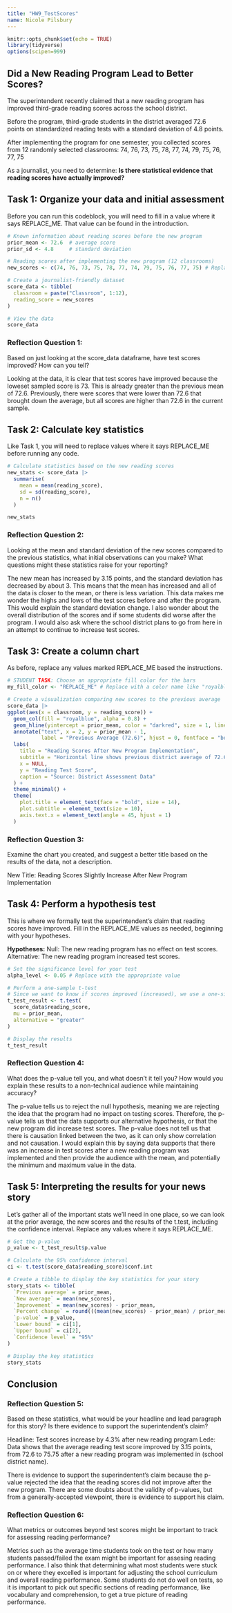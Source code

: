 ```yaml
---
title: "HW9_TestScores"
name: Nicole Pilsbury
---
```


```r
knitr::opts_chunk$set(echo = TRUE)
library(tidyverse)
options(scipen=999)
```

## Did a New Reading Program Lead to Better Scores?

The superintendent recently claimed that a new reading program has improved third-grade reading scores across the school district.

Before the program, third-grade students in the district averaged 72.6 points on standardized reading tests with a standard deviation of 4.8 points.

After implementing the program for one semester, you collected scores from 12 randomly selected classrooms:
74, 76, 73, 75, 78, 77, 74, 79, 75, 76, 77, 75

As a journalist, you need to determine: **Is there statistical evidence that reading scores have actually improved?**

## Task 1: Organize your data and initial assessment

Before you can run this codeblock, you will need to fill in a value where it says REPLACE_ME. That value can be found in the introduction.

```r
# Known information about reading scores before the new program
prior_mean <- 72.6  # average score
prior_sd <- 4.8     # standard deviation

# Reading scores after implementing the new program (12 classrooms)
new_scores <- c(74, 76, 73, 75, 78, 77, 74, 79, 75, 76, 77, 75) # Replace with the actual scores

# Create a journalist-friendly dataset
score_data <- tibble(
  classroom = paste("Classroom", 1:12),
  reading_score = new_scores
)

# View the data
score_data
```

### Reflection Question 1:
Based on just looking at the score_data dataframe, have test scores improved? How can you tell?

Looking at the data, it is clear that test scores have improved because the loweset sampled score is 73. This is already greater than the previous mean of 72.6. Previously, there were scores that were lower than 72.6 that brought down the average, but all scores are higher than 72.6 in the current sample.

## Task 2: Calculate key statistics

Like Task 1, you will need to replace values where it says REPLACE_ME before running any code.


```r
# Calculate statistics based on the new reading scores
new_stats <- score_data |> 
  summarise(
    mean = mean(reading_score),
    sd = sd(reading_score),
    n = n()
  )

new_stats
```

### Reflection Question 2:
Looking at the mean and standard deviation of the new scores compared to the previous statistics, what initial observations can you make? What questions might these statistics raise for your reporting?

The new mean has increased by 3.15 points, and the standard deviation has decreased by about 3. This means that the mean has increased and all of the data is closer to the mean, or there is less variation. 
This data makes me wonder the highs and lows of the test scores before and after the program. This would explain the standard deviation change. I also wonder about the overall distribution of the scores and if some students did worse after the program. I would also ask where the school district plans to go from here in an attempt to continue to increase test scores. 


## Task 3: Create a column chart

As before, replace any values marked REPLACE_ME based the instructions.


```r
# STUDENT TASK: Choose an appropriate fill color for the bars
my_fill_color <- "REPLACE_ME" # Replace with a color name like "royalblue", "darkgreen", etc.

# Create a visualization comparing new scores to the previous average
score_data |> 
ggplot(aes(x = classroom, y = reading_score)) +
  geom_col(fill = "royalblue", alpha = 0.8) +
  geom_hline(yintercept = prior_mean, color = "darkred", size = 1, linetype = "dashed") +
  annotate("text", x = 2, y = prior_mean - 1, 
           label = "Previous Average (72.6)", hjust = 0, fontface = "bold", color = "darkred") +
  labs(
    title = "Reading Scores After New Program Implementation",
    subtitle = "Horizontal line shows previous district average of 72.6 points",
    x = NULL,
    y = "Reading Test Score",
    caption = "Source: District Assessment Data"
  ) +
  theme_minimal() +
  theme(
    plot.title = element_text(face = "bold", size = 14),
    plot.subtitle = element_text(size = 10),
    axis.text.x = element_text(angle = 45, hjust = 1)
  )
```

### Reflection Question 3:
Examine the chart you created, and suggest a better title based on the results of the data, not a description.

New Title: Reading Scores Slightly Increase After New Program Implementation

## Task 4: Perform a hypothesis test

This is where we formally test the superintendent's claim that reading scores have improved. Fill in the REPLACE_ME values as needed, beginning with your hypotheses.

**Hypotheses:**
Null: The new reading program has no effect on test scores.
Alternative: The new reading program increased test scores. 

```r
# Set the significance level for your test
alpha_level <- 0.05 # Replace with the appropriate value

# Perform a one-sample t-test
# Since we want to know if scores improved (increased), we use a one-sided test (alternative = "greater")
t_test_result <- t.test(
  score_data$reading_score,
  mu = prior_mean,
  alternative = "greater"
)

# Display the results
t_test_result
```

### Reflection Question 4:
What does the p-value tell you, and what doesn't it tell you? How would you explain these results to a non-technical audience while maintaining accuracy?

The p-value tells us to reject the null hypothesis, meaning we are rejecting the idea that the program had no impact on testing scores. Therefore, the p-value tells us that the data supports our alternative hypothesis, or that the new program did increase test scores. 
The p-value does not tell us that there is causation linked between the two, as it can only show correlation and not causation. I would explain this by saying data supports that there was an increase in test scores after a new reading program was implemented and then provide the audience with the mean, and potentially the minimum and maximum value in the data. 


## Task 5: Interpreting the results for your news story

Let's gather all of the important stats we'll need in one place, so we can look at the prior average, the new scores and the results of the t.test, including the confidence interval. Replace any values where it says REPLACE_ME.


```r
# Get the p-value
p_value <- t_test_result$p.value

# Calculate the 95% confidence interval
ci <- t.test(score_data$reading_score)$conf.int

# Create a tibble to display the key statistics for your story
story_stats <- tibble(
  `Previous average` = prior_mean,
  `New average` = mean(new_scores),
  `Improvement` = mean(new_scores) - prior_mean,
  `Percent change` = round(((mean(new_scores) - prior_mean) / prior_mean) * 100, 1),
  `p-value` = p_value,
  `Lower bound` = ci[1],
  `Upper bound` = ci[2],
  `Confidence level` = "95%"
)

# Display the key statistics
story_stats
```

## Conclusion

### Reflection Question 5:
Based on these statistics, what would be your headline and lead paragraph for this story? Is there evidence to support the superintendent's claim?

Headline: Test scores increase by 4.3% after new reading program
Lede: Data shows that the average reading test score improved by 3.15 points, from 72.6 to 75.75 after a new reading program was implemented in (school district name).

There is evidence to support the superindentent's claim because the p-value rejected the idea that the reading scores did not improve after the new program. There are some doubts about the validity of p-values, but from a generally-accepted viewpoint, there is evidence to support his claim. 

### Reflection Question 6:
What metrics or outcomes beyond test scores might be important to track for assessing reading performance?

Metrics such as the average time students took on the test or how many students passed/failed the exam might be important for assesing reading performance. I also think that determining what most students were stuck on or where they excelled is important for adjusting the school curriculum and overall reading performance. Some students do not do well on tests, so it is important to pick out specific sections of reading performance, like vocabulary and comprehension, to get a true picture of reading performance. 


